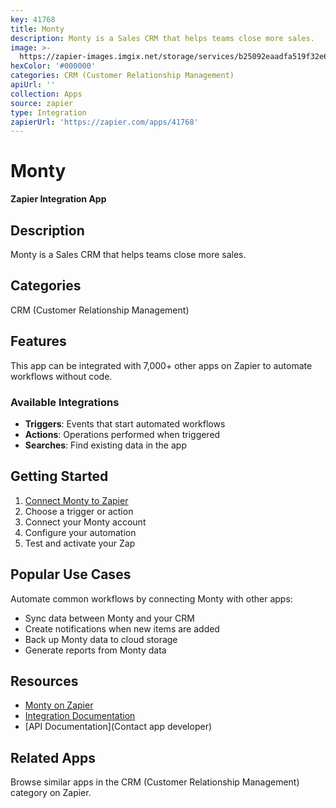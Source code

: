 ```yaml
---
key: 41768
title: Monty
description: Monty is a Sales CRM that helps teams close more sales.
image: >-
  https://zapier-images.imgix.net/storage/services/b25092eaadfa519f32e612bac26446d6.png?auto=format%2Ccompress&ixlib=python-3.0.0&q=50
hexColor: '#000000'
categories: CRM (Customer Relationship Management)
apiUrl: ''
collection: Apps
source: zapier
type: Integration
zapierUrl: 'https://zapier.com/apps/41768'
---
```

# Monty

**Zapier Integration App**

## Description

Monty is a Sales CRM that helps teams close more sales.

## Categories

CRM (Customer Relationship Management)

## Features

This app can be integrated with 7,000+ other apps on Zapier to automate workflows without code.

### Available Integrations

- **Triggers**: Events that start automated workflows
- **Actions**: Operations performed when triggered
- **Searches**: Find existing data in the app

## Getting Started

1. [Connect Monty to Zapier](https://zapier.com/apps/41768)
2. Choose a trigger or action
3. Connect your Monty account
4. Configure your automation
5. Test and activate your Zap

## Popular Use Cases

Automate common workflows by connecting Monty with other apps:

- Sync data between Monty and your CRM
- Create notifications when new items are added
- Back up Monty data to cloud storage
- Generate reports from Monty data

## Resources

- [Monty on Zapier](https://zapier.com/apps/41768)
- [Integration Documentation](https://zapier.com/apps/41768/integrations)
- [API Documentation](Contact app developer)

## Related Apps

Browse similar apps in the CRM (Customer Relationship Management) category on Zapier.
